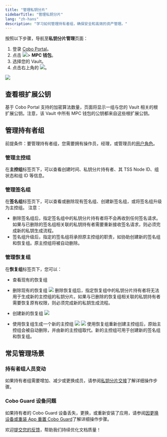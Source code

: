 ```yaml
---
title: "管理私钥分片"
sidebarTitle: "管理私钥分片"
lang: "zh-hans"
description: "学习如何管理持有者组，确保安全和高效的资产管理。"
---
```


按照以下步骤，导航至**私钥分片管理**页面：

1. 登录 [Cobo Portal](https://portal.cobo.com/login)。
2. 点击 <img src="/cn/images/mpc-wallet/wallets-icon.svg" className="icon"></img>> **MPC 钱包**。
3. 选择您的 Vault。
4. 点击右上角的 <img src="/cn/images/mpc-wallet/manage-key-share-group.svg" className="icon"></img>。

<img src="/cn/images/mpc-wallet/manage-key-share-groups.png" className="screenshot_full_screen"/>


## 查看根扩展公钥
基于 Cobo Portal 支持的加密算法数量，页面将显示一组与您的 Vault 相关的根扩展公钥。注意，该 Vault 中所有 MPC 钱包的公钥都来自这些根扩展公钥。

## 管理持有者组

<Note>前提条件：要管理持有者组，您需要拥有操作员，经理，或管理员的[用户角色](/cn/portal/organization/roles-and-permissions)。</Note>

### 管理主控组
在**主控组**标签页下，可以查看创建时间、私钥分片持有者、其 TSS Node ID、组状态和组 ID 等信息。

### 管理签名组
在**签名组**标签页下，可以查看或删除现有签名组、创建新签名组，或将签名组升级为主控组。
注意：
- 删除签名组后，指定签名组中的私钥分片持有者将不会再收到任何签名请求。如果与已删除的签名组相关联的私钥持有者需要重新接收签名请求，则必须完成新的私钥生成流程。
- 签名组升级后，指定的签名组将承担原主控组的职责，如协助创建新的签名组和恢复组。原主控组将被自动删除。

### 管理恢复组
在**恢复组**标签页下，您可以：
- 查看现有的恢复组
- 删除现有的恢复组
    <img src="/cn/images/mpc-wallet/delete-recovery-group-popup.png" className="screenshot_modal"/>
    <Info>删除恢复组后，指定恢复组中的私钥分片持有者将无法用于生成新的主控组的私钥分片。如果与已删除的恢复组相关联的私钥持有者需要恢复原有权限，则必须完成新的私钥生成流程。</Info>

- 创建新的恢复组
    <img src="/cn/images/mpc-wallet/create-new-recovery-group.png" className="screenshot_modal"/>

- 使用恢复组生成一个新的主控组
    <img src="/cn/images/mpc-wallet/recover-main-group.png" className="screenshot_modal"/>
    <img src="/cn/images/mpc-wallet/recover-new-main-group-config.png" className="screenshot_modal"/>
    <Info>使用恢复组重新创建主控组后，原始主控组会被自动删除，并由新的主控组取代。新的主控组可用于创建新的签名组和恢复组。</Info>

## 常见管理场景

### 持有者组人员变动
如果持有者组需要增加、减少或更换成员，请参阅[私钥分片交接](/cn/portal/mpc-wallets/ocw/key-share-transfer)了解详细操作步骤。

### Cobo Guard 设备问题
如果持有者的 Cobo Guard 设备丢失，更换，或重新安装了应用，请参阅[因更换设备或重装 App 重置 Cobo Guard](/cn/guard/reset)了解详细操作步骤。

<Tip>欢迎[提交您的反馈](https://forms.zohopublic.com/cobo/form/DocumentFeedbackForm/formperma/QvLOhxJv1_JMsJ-1dleZ8Itb_7rzN-LtgvsDdxosoVI?referrername=manuals)，帮助我们持续优化文档质量！</Tip>